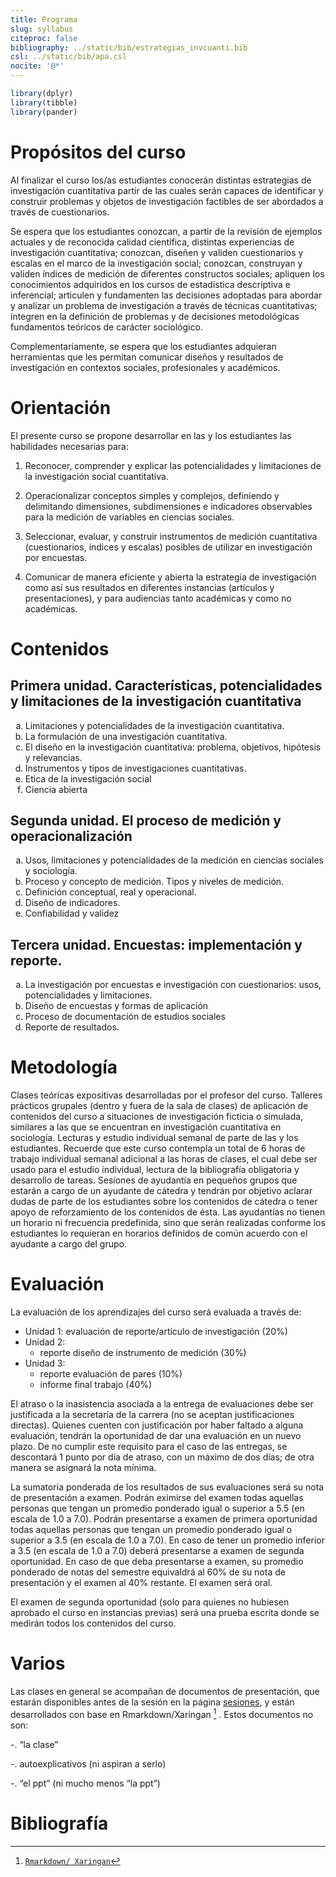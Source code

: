 ```yaml
---
title: Programa
slug: syllabus
citeproc: false
bibliography: ../static/bib/estrategias_invcuanti.bib
csl: ../static/bib/apa.csl
nocite: '@*'
---
```


```r
library(dplyr)
library(tibble)
library(pander)
```

[^courseinfo]: {-}
  `r blogdown::shortcode("courseinfo")`


# Propósitos del curso

Al finalizar el curso los/as estudiantes conocerán distintas estrategias de investigación cuantitativa partir de las cuales serán capaces de identificar y construir problemas y objetos de investigación factibles de ser abordados a través de cuestionarios.

Se espera que los estudiantes conozcan, a partir de la revisión de ejemplos actuales y de reconocida calidad científica, distintas experiencias de investigación cuantitativa; conozcan, diseñen y validen cuestionarios y escalas en el marco de la investigación social; conozcan, construyan y validen índices de medición de diferentes constructos sociales; apliquen los conocimientos adquiridos en los cursos de estadística descriptiva e inferencial; articulen y fundamenten las decisiones adoptadas para abordar y analizar un problema de investigación a través de técnicas cuantitativas; integren en la definición de problemas y de decisiones metodológicas fundamentos teóricos de carácter sociológico.

Complementariamente, se espera que los estudiantes adquieran herramientas que les permitan comunicar diseños y resultados de investigación en contextos sociales, profesionales y académicos.


# Orientación

El presente curso se propone desarrollar en las y los estudiantes las habilidades necesarias para:

1. Reconocer, comprender y explicar las potencialidades y limitaciones de la investigación social cuantitativa.

2. Operacionalizar conceptos simples y complejos, definiendo y delimitando dimensiones, subdimensiones e indicadores observables para la medición de variables en ciencias sociales.

3. Seleccionar, evaluar, y construir instrumentos de medición cuantitativa (cuestionarios, índices y escalas) posibles de utilizar en investigación por encuestas.

4. Comunicar de manera eficiente y abierta la estrategia de investigación como así sus resultados en diferentes instancias (artículos y presentaciones), y para audiencias tanto académicas y como no académicas.

# Contenidos

## Primera unidad. Características, potencialidades y limitaciones de la investigación cuantitativa

a) Limitaciones y potencialidades de la investigación cuantitativa.
b) La formulación de una investigación cuantitativa.
c) El diseño en la investigación cuantitativa: problema, objetivos, hipótesis y relevancias.
d) Instrumentos y tipos de investigaciones cuantitativas.
e) Etica de la investigación social
f) Ciencia abierta

## Segunda unidad. El proceso de medición y operacionalización

a) Usos, limitaciones y potencialidades de la medición en ciencias sociales y sociología.
b) Proceso y concepto de medición. Tipos y niveles de medición.
c) Definición conceptual, real y operacional.
d) Diseño de indicadores.
e) Confiabilidad y validez

## Tercera unidad. Encuestas: implementación y reporte.

a) La investigación por encuestas e investigación con cuestionarios: usos, potencialidades y limitaciones.
b) Diseño de encuestas y  formas de aplicación
c) Proceso de documentación de estudios sociales
d) Reporte de resultados.

# Metodología

Clases teóricas expositivas desarrolladas por el profesor del curso.
Talleres prácticos grupales (dentro y fuera de la sala de clases) de aplicación de contenidos del curso a situaciones de investigación ficticia o simulada, similares a las que se encuentran en investigación cuantitativa en sociología.
Lecturas y estudio individual semanal de parte de las y los estudiantes. Recuerde que este curso contempla un total de 6 horas de trabajo individual semanal adicional a las horas de clases, el cual debe ser usado para el estudio individual, lectura de la bibliografía obligatoria y desarrollo de tareas.
Sesiones de ayudantía en pequeños grupos que estarán a cargo de un ayudante de cátedra y tendrán por objetivo aclarar dudas de parte de los estudiantes sobre los contenidos de cátedra o tener apoyo de reforzamiento de los contenidos de ésta. Las ayudantías no tienen un horario ni frecuencia predefinida, sino que serán realizadas conforme los estudiantes lo requieran en horarios definidos de común acuerdo con el ayudante a cargo del grupo.

# Evaluación

La evaluación de los aprendizajes del curso será evaluada a través de:

- Unidad 1: evaluación de reporte/artículo de investigación (20%)
- Unidad 2:
	- reporte diseño de instrumento de medición (30%)
- Unidad 3:
	- reporte evaluación de pares (10%)
	- informe final trabajo (40%)

El atraso o la inasistencia asociada a la entrega de evaluaciones debe ser justificada a la secretaría de la carrera (no se aceptan justificaciones directas).  Quienes cuenten con justificación por haber faltado a alguna evaluación, tendrán la oportunidad de dar una evaluación en un nuevo plazo. De no cumplir este requisito para el caso de las entregas, se descontará 1 punto por día de atraso, con un máximo de dos días; de otra manera se asignará la nota mínima.

La sumatoria ponderada de los resultados de sus evaluaciones será su nota de presentación a examen. Podrán eximirse del examen todas aquellas personas que tengan un promedio ponderado igual o superior a 5.5 (en escala de 1.0 a 7.0). Podrán presentarse a examen de primera oportunidad todas aquellas personas que tengan un promedio ponderado igual o superior a 3.5 (en escala de 1.0 a 7.0). En caso de tener un promedio inferior a 3.5 (en escala de 1.0 a 7.0) deberá presentarse a examen de segunda oportunidad. En caso de que deba presentarse a examen, su promedio ponderado de notas del semestre equivaldrá al 60% de su nota de presentación y el examen al 40% restante. El examen será oral.

El examen de segunda oportunidad (solo para quienes no hubiesen aprobado el curso en instancias previas) será una prueba escrita donde se medirán todos los contenidos del curso.

# Varios

Las clases en general se acompañan de documentos de presentación, que estarán disponibles antes de la sesión en la página [sesiones](/programacion/), y están desarrollados con base en Rmarkdown/Xaringan ^[[`Rmarkdown/ Xaringan`](https://github.com/yihui/xaringan)] . Estos documentos no son:

-. "la clase"

-. autoexplicativos (ni aspiran a serlo)

-. "el ppt" (ni mucho menos "la ppt")


# Bibliografía
